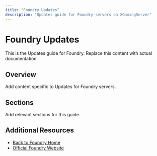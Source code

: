 ```yaml
---
title: "Foundry Updates"
description: "Updates guide for Foundry servers on XGamingServer"
---
```


# Foundry Updates

This is the Updates guide for Foundry. Replace this content with actual documentation.

## Overview

Add content specific to Updates for Foundry servers.

## Sections

Add relevant sections for this guide.

## Additional Resources

- [Back to Foundry Home](./index)
- [Official Foundry Website](https://example.com)
